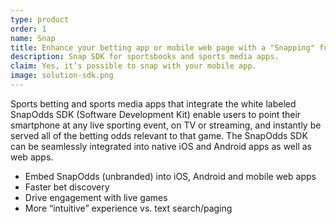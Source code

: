 ```yaml
---
type: product
order: 1
name: Snap
title: Enhance your betting app or mobile web page with a "Snapping" function.
description: Snap SDK for sportsbooks and sports media apps.
claim: Yes, it’s possible to snap with your mobile app.
image: solution-sdk.png
---
```


Sports betting and sports media apps that integrate the white labeled SnapOdds SDK (Software Development Kit)
enable users to point their smartphone at any live sporting event, on TV or streaming,
and instantly be served all of the betting odds relevant to that game.
The SnapOdds SDK can be seamlessly integrated into native iOS and Android apps as well as web apps.

- Embed SnapOdds (unbranded) into iOS, Android and mobile web apps
- Faster bet discovery
- Drive engagement with live games
- More “intuitive” experience vs. text search/paging
